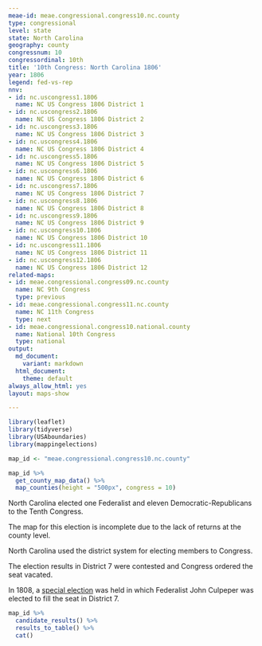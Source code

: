 ```yaml
---
meae-id: meae.congressional.congress10.nc.county
type: congressional
level: state
state: North Carolina
geography: county
congressnum: 10
congressordinal: 10th
title: '10th Congress: North Carolina 1806'
year: 1806
legend: fed-vs-rep
nnv:
- id: nc.uscongress1.1806
  name: NC US Congress 1806 District 1
- id: nc.uscongress2.1806
  name: NC US Congress 1806 District 2
- id: nc.uscongress3.1806
  name: NC US Congress 1806 District 3
- id: nc.uscongress4.1806
  name: NC US Congress 1806 District 4
- id: nc.uscongress5.1806
  name: NC US Congress 1806 District 5
- id: nc.uscongress6.1806
  name: NC US Congress 1806 District 6
- id: nc.uscongress7.1806
  name: NC US Congress 1806 District 7
- id: nc.uscongress8.1806
  name: NC US Congress 1806 District 8
- id: nc.uscongress9.1806
  name: NC US Congress 1806 District 9
- id: nc.uscongress10.1806
  name: NC US Congress 1806 District 10
- id: nc.uscongress11.1806
  name: NC US Congress 1806 District 11
- id: nc.uscongress12.1806
  name: NC US Congress 1806 District 12
related-maps:
- id: meae.congressional.congress09.nc.county
  name: NC 9th Congress
  type: previous
- id: meae.congressional.congress11.nc.county
  name: NC 11th Congress
  type: next
- id: meae.congressional.congress10.national.county
  name: National 10th Congress
  type: national
output:
  md_document:
    variant: markdown
  html_document:
    theme: default
always_allow_html: yes
layout: maps-show

---
```


```r
library(leaflet)
library(tidyverse)
library(USAboundaries)
library(mappingelections)

map_id <- "meae.congressional.congress10.nc.county"
```

<div class="map">

```r
map_id %>%
  get_county_map_data() %>%
  map_counties(height = "500px", congress = 10)
```

</div>

North Carolina elected one Federalist and eleven Democratic-Republicans to the Tenth Congress.

The map for this election is incomplete due to the lack of returns at the county level.

North Carolina used the district system for electing members to Congress.

The election results in District 7 were contested and Congress ordered the seat vacated.

In 1808, a [special election](https://elections.lib.tufts.edu/catalog/tufts:ma.uscongress.essexsouth.special.1808) was held in which Federalist John Culpeper was elected to fill the seat in District 7.

<div class="results-table">

```r
map_id %>%
  candidate_results() %>%
  results_to_table() %>%
  cat()
```

</div>
